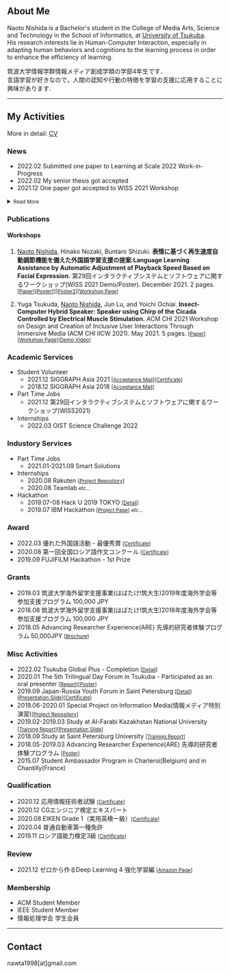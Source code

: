 ## About Me

Naoto Nishida is a Bachelor's student in the College of Media Arts, Science and Technology in the School of Informatics, at [University of Tsukuba](https://www.tsukuba.ac.jp/).  
His research interests lie in Human-Computer Interaction, especially in adapting human behaviors and cognitions to the learning process in order to enhance the efficiency of learning.  

筑波大学情報学群情報メディア創成学類の学部4年生です．  
言語学習が好きなので，人間の認知や行動の特徴を学習の支援に応用することに興味があります．   

--------------------------
## My Activities 
<xx-small>More in detail: [CV](https://drive.google.com/file/d/1N6G3iBiAMTbzCHQg2jKHWKBHp70PWHFQ/view?usp=sharing)</xx-small>
### News
- 2022.02 Submitted one paper to Learning at Scale 2022 Work-in-Progress 
- 2022.02 My senior thesis got accepted
- 2021.12 One paper got accepted to WISS 2021 Workshop

  
<small><details><summary>Read More</summary>

- 2021.10 I'll be serving as a student volunteer at SIGGRAPH Asia 2021  
- 2021.03 One Paper got accepted to ACM CHI IICW 2021 Workshop

</details></small>

### Publications
#### Workshops
1. <u>Naoto Nishida</u>, Hinako Nozaki, Buntaro Shizuki.
<strong>表情に基づく再生速度自動調節機能を備えた外国語学習支援の提案:Language Learning Assistance by Automatic Adjustment of Playback Speed Based on Facial Expression.</strong>
第29回インタラクティブシステムとソフトウェアに関するワークショップ(WISS 2021 Demo/Poster).
December 2021. 2 pages.  <small>[<a href="https://www.wiss.org/WISS2021Proceedings/data/1-A09.pdf">Paper</a>][<a href="https://drive.google.com/file/d/1kCp8FUoCV5tiuWHWerNOnFTmM6yz3i6i/view?usp=sharing">Poster1</a>][<a href="https://drive.google.com/file/d/1sLXqn93z4wl_Ym30pDtErbGgvjnEJTmN/view?usp=sharing">Poster2</a>][<a href="https://www.wiss.org/WISS2021Proceedings/">Workshop Page</a>]</small>

2. Yuga Tsukuda, <u>Naoto Nishida</u>, Jun Lu, and Yoichi Ochiai.
**Insect-Computer Hybrid Speaker: Speaker using Chirp of the Cicada Controlled by Electrical Muscle Stimulation.**
ACM CHI 2021 Workshop on Design and Creation of Inclusive User Interactions Through Immersive
Media (ACM CHI IICW 2021). May 2021. 5 pages. <small>[[Paper](https://drive.google.com/file/d/1Gv5o8t94oQg8jvn8UkxMBDoYoXVzPQkq/view)][[Workshop Page](https://sites.google.com/view/acm-chi-iicw21/home)][[Demo Video](https://www.youtube.com/watch?v=wdhv4QByH6c)]</small>

### Academic Services
- Student Volunteer
  - 2021.12 SIGGRAPH Asia 2021 <small>[[Acceptance Mail](https://drive.google.com/file/d/107YQz5yFzuxs_93eLvYzCeg3JBX1ekLW/view?usp=sharing)][[Certificate](https://drive.google.com/file/d/1zZF7-mheNJW0H5B6Yz8a1l8N7bE7f0iV/view?usp=sharing)]</small>
  - 2018.12 SIGGRAPH Asia 2018 <small>[[Acceptance Mail](https://drive.google.com/file/d/1eqnw1YRtWk7D4Fm7W1RC2fs7qrDXsMS5/view?usp=sharing)]</small>
- Part Time Jobs
  - 2021.12 第29回インタラクティブシステムとソフトウェアに関するワークショップ(WISS2021)
- Internships
  - 2022.03 OIST Science Challenge 2022

### Industory Services
- Part Time Jobs
  - 2021.01-2021.09 Smart Solutions
- Internships
  - 2020.08 Rakuten <small>[[Project Repository](https://github.com/nawta/TeamA)]</small>
  - 2020.08 Teamlab 
  <small>etc...</small>
- Hackathon
  - 2019.07-08 Hack U 2019 TOKYO <small>[[Detail](https://hacku.yahoo.co.jp/hacku2019tokyo/)]</small>
  - 2019.07 IBM Hackathon <small>[[Project Page](https://github.com/nawta/otomo)]</small> <small>etc...</small>

### Award
- 2022.03 優れた外国語活動 - 最優秀賞 <small>[[Certificate](https://drive.google.com/file/d/1lFcv0DKXW69NMg9KNMNEghpnis63Wyvn/view?usp=sharing)]</small>
- 2020.08 第一回全国ロシア語作文コンクール <small>[[Certificate](https://drive.google.com/file/d/1wgKDe_AYS1awr0ZMvtacNmvN3fow749w/view?usp=sharing)]</small>
- 2019.09 FUJIFILM Hackathon - 1st Prize

### Grants
- 2019.03 筑波大学海外留学支援事業(はばたけ!筑大生)2019年度海外学会等参加支援プログラム 100,000 JPY
- 2018.08 筑波大学海外留学支援事業(はばたけ!筑大生)2018年度海外学会等参加支援プログラム 100,000 JPY
- 2018.05 Advancing Researcher Experience(ARE) 先導的研究者体験プログラム 50,000JPY <small>[[Brochure](https://www.are.tsukuba.ac.jp/wp-content/uploads/sites/25/2019/01/ARE_NEWS_No.8.pdf)]</small>

### Misc Activities
- 2022.02 Tsukuba Global Plus - Completion <small>[[Detail](https://tgplus.hass.tsukuba.ac.jp/)]</small>
- 2020.01 The 5th Trilingual Day Forum in Tsukuba - Participated as an oral presenter <small>[[Report](https://tsukuba.repo.nii.ac.jp/records/54475#.YfEt7FjP0c8)][[Poster](https://drive.google.com/file/d/1zkwtWZRgpJAb1GMESonMEOVrUoXMxoL8/view?usp=sharing)]</small>
- 2019.09 Japan-Russia Youth Forum in Saint Petersburg <small>[[Detail](https://www.jrex.or.jp/forum/russia-2019/)][[Presentation Slide](https://drive.google.com/file/d/1_Fr9jMEzscERqbuuhsNxk4jdJK9Ze8aU/view?usp=sharing)][[Certificate](https://drive.google.com/file/d/1JnSZDkeW_ltBNTl5F6MDx1XjDOe5cV_M/view?usp=sharing)]</small>
- 2019.06-2020.01 Special Project on Information Media(情報メディア特別演習)<small>[[Project Repository](https://github.com/nawta/compare_fullbody_detector)]</small>
- 2019.02-2019.03 Study at Al-Farabi Kazakhstan National University <small>[[Training Report](https://tsukuba.repo.nii.ac.jp/records/54482#.YfEnw1jP0c8)][[Presentation Slide](https://drive.google.com/file/d/1MLpWCguj9KcvKg7gMHqgnrn80w48FJL8/view?usp=sharing)]</small>
- 2018.09 Study at Saint Petersburg University <small>[[Training Report](https://tsukuba.repo.nii.ac.jp/records/49783#.YfEmdVjP0c8)]</small>
- 2018.05-2019.03 Advancing Researcher Experience(ARE) 先導的研究者体験プログラム <small>[[Poster](https://drive.google.com/file/d/18a_aycEyQxSL5kK3kqKt6KfdxCYB5GU3/view?usp=sharing)]</small>
- 2015.07 Student Ambassador Program in Charleroi(Belgium) and in Chantilly(France) <small>[](https://www.himeji-iec.or.jp/dispatch/2157)</small>


### Qualification
- 2020.12 応用情報技術者試験 <small>[[Certificate](https://drive.google.com/file/d/1-GCWANGni2J1T_sd9twfeQ869s9xt8ts/view?usp=sharing)]</small>
- 2020.12 CGエンジニア検定エキスパート
- 2020.08 EIKEN Grade 1（実用英検一級）<small>[[Certificate](https://drive.google.com/file/d/1hD9Shd1p2eMKn5mdwah1lT3qxEbMpE-8/view?usp=sharing)]</small>
- 2020.04 普通自動車第一種免許
- 2019.11 ロシア語能力検定3級 <small>[[Certificate](https://drive.google.com/file/d/12Xhs6H06H4WRSAzLnANF8PbwljbihaCC/view?usp=sharing)]</small>


### Review
- 2021.12 ゼロから作るDeep Learning 4 強化学習編 <small>[[Amazon Page](https://onl.la/jLTZCyb)]</small>

### Membership
- ACM Student Member
- IEEE Student Member
- 情報処理学会 学生会員

--------------------------
## Contact
nawta1998[at]gmail.com
